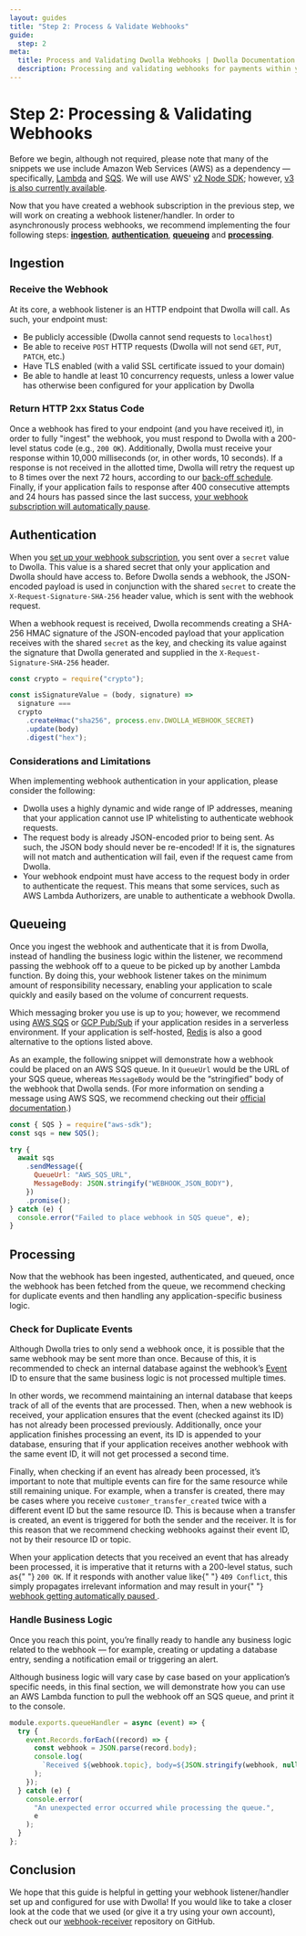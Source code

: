 ```yaml
---
layout: guides
title: "Step 2: Process & Validate Webhooks"
guide:
  step: 2
meta:
  title: Process and Validating Dwolla Webhooks | Dwolla Documentation
  description: Processing and validating webhooks for payments within your application by utilizing Dwolla's open API with no per-transaction fees.
---
```



# Step 2: Processing & Validating Webhooks

Before we begin, although not required, please note that many of the snippets we use include Amazon Web Services (AWS) as a dependency — specifically, [Lambda](https://aws.amazon.com/lambda/) and [SQS](https://aws.amazon.com/sqs/). We will use AWS' [v2 Node SDK](https://www.npmjs.com/package/aws-sdk); however, [v3 is also currently available](https://github.com/aws/aws-sdk-js-v3).

Now that you have created a webhook subscription in the previous step, we will work on creating a webhook listener/handler. In order to asynchronously process webhooks, we recommend implementing the four following steps: [**ingestion**](#ingestion), [**authentication**](#authentication), [**queueing**](#queueing) and [**processing**](#processing).

## Ingestion

### Receive the Webhook

At its core, a webhook listener is an HTTP endpoint that Dwolla will call. As such, your endpoint must:

- Be publicly accessible (Dwolla cannot send requests to `localhost`)
- Be able to receive `POST` HTTP requests (Dwolla will not send `GET`, `PUT`, `PATCH`, etc.)
- Have TLS enabled (with a valid SSL certificate issued to your domain)
- Be able to handle at least 10 concurrency requests, unless a lower value has otherwise been configured for your application by Dwolla

### Return HTTP 2xx Status Code

Once a webhook has fired to your endpoint (and you have received it), in order to fully "ingest" the webhook, you must respond to Dwolla with a 200-level status code (e.g., `200 OK`). Additionally, Dwolla must receive your response within 10,000 milliseconds (or, in other words, 10 seconds). If a response is not received in the allotted time, Dwolla will retry the request up to 8 times over the next 72 hours, according to our [back-off schedule](/api-reference/webhook-subscriptions#delivery-rate). Finally, if your application fails to response after 400 consecutive attempts and 24 hours has passed since the last success, [your webhook subscription will automatically pause](/api-reference/webhook-subscriptions#automatic-pause-of-a-webhook-subscription).

## Authentication

When you [set up your webhook subscription](/guides/webhooks/create-subscription), you sent over a `secret` value to Dwolla. This value is a shared secret that only your application and Dwolla should have access to. Before Dwolla sends a webhook, the JSON-encoded payload is used in conjunction with the shared `secret` to create the `X-Request-Signature-SHA-256` header value, which is sent with the webhook request.

When a webhook request is received, Dwolla recommends creating a SHA-256 HMAC signature of the JSON-encoded payload that your application receives with the shared `secret` as the key, and checking its value against the signature that Dwolla generated and supplied in the `X-Request-Signature-SHA-256` header.

```javascript
const crypto = require("crypto");

const isSignatureValue = (body, signature) =>
  signature ===
  crypto
    .createHmac("sha256", process.env.DWOLLA_WEBHOOK_SECRET)
    .update(body)
    .digest("hex");
```

### Considerations and Limitations

When implementing webhook authentication in your application, please consider the following:

- Dwolla uses a highly dynamic and wide range of IP addresses, meaning that your application cannot use IP whitelisting to authenticate webhook requests.
- The request body is already JSON-encoded prior to being sent. As such, the JSON body should never be re-encoded! If it is, the signatures will not match and authentication will fail, even if the request came from Dwolla.
- Your webhook endpoint must have access to the request body in order to authenticate the request. This means that some services, such as AWS Lambda Authorizers, are unable to authenticate a webhook Dwolla.

## Queueing

Once you ingest the webhook and authenticate that it is from Dwolla, instead of handling the business logic within the listener, we recommend passing the webhook off to a queue to be picked up by another Lambda function. By doing this, your webhook listener takes on the minimum amount of responsibility necessary, enabling your application to scale quickly and easily based on the volume of concurrent requests.

Which messaging broker you use is up to you; however, we recommend using [AWS SQS](https://aws.amazon.com/sqs/) or [GCP Pub/Sub](https://cloud.google.com/pubsub) if your application resides in a serverless environment. If your application is self-hosted, [Redis](https://redis.io/) is also a good alternative to the options listed above.

As an example, the following snippet will demonstrate how a webhook could be placed on an AWS SQS queue. In it `QueueUrl` would be the URL of your SQS queue, whereas `MessageBody` would be the “stringified” body of the webhook that Dwolla sends. (For more information on sending a message using AWS SQS, we recommend checking out their [official documentation](https://docs.aws.amazon.com/sdk-for-javascript/v2/developer-guide/sqs-examples-send-receive-messages.html#sqs-examples-send-receive-messages-sending).)

```javascript
const { SQS } = require("aws-sdk");
const sqs = new SQS();

try {
  await sqs
    .sendMessage({
      QueueUrl: "AWS_SQS_URL",
      MessageBody: JSON.stringify("WEBHOOK_JSON_BODY"),
    })
    .promise();
} catch (e) {
  console.error("Failed to place webhook in SQS queue", e);
}
```

## Processing

Now that the webhook has been ingested, authenticated, and queued, once the webhook has been fetched from the queue, we recommend checking for duplicate events and then handling any application-specific business logic.

### Check for Duplicate Events

Although Dwolla tries to only send a webhook once, it is possible that the same webhook may be sent more than once. Because of this, it is recommended to check an internal database against the webhook’s [Event](https://developers.dwolla.com/api-reference/events) ID to ensure that the same business logic is not processed multiple times.

In other words, we recommend maintaining an internal database that keeps track of all of the events that are processed. Then, when a new webhook is received, your application ensures that the event (checked against its ID) has not already been processed previously. Additionally, once your application finishes processing an event, its ID is appended to your database, ensuring that if your application receives another webhook with the same event ID, it will not get processed a second time.

Finally, when checking if an event has already been processed, it’s important to note that multiple events can fire for the same resource while still remaining unique. For example, when a transfer is created, there may be cases where you receive `customer_transfer_created` twice with a different event ID but the same resource ID. This is because when a transfer is created, an event is triggered for both the sender and the receiver. It is for this reason that we recommend checking webhooks against their event ID, not by their resource ID or topic.

<AlertBar variation="info">
  When your application detects that you received an event that has already been
  processed, it is imperative that it returns with a 200-level status, such as{" "}
  <code>200 OK</code>. If it responds with another value like{" "}
  <code>409 Conflict</code>, this simply propagates irrelevant information and
  may result in your{" "}
  <a href="/api-reference/webhook-subscriptions#automatic-pause-of-a-webhook-subscription">
    webhook getting automatically paused
  </a>
  .
</AlertBar>

### Handle Business Logic

Once you reach this point, you’re finally ready to handle any business logic related to the webhook — for example, creating or updating a database entry, sending a notification email or triggering an alert.

Although business logic will vary case by case based on your application’s specific needs, in this final section, we will demonstrate how you can use an AWS Lambda function to pull the webhook off an SQS queue, and print it to the console.

```javascript
module.exports.queueHandler = async (event) => {
  try {
    event.Records.forEach((record) => {
      const webhook = JSON.parse(record.body);
      console.log(
        `Received ${webhook.topic}, body=${JSON.stringify(webhook, null, 2)}`
      );
    });
  } catch (e) {
    console.error(
      "An unexpected error occurred while processing the queue.",
      e
    );
  }
};
```

## Conclusion

We hope that this guide is helpful in getting your webhook listener/handler set up and configured for use with Dwolla! If you would like to take a closer look at the code that we used (or give it a try using your own account), check out our [webhook-receiver](https://github.com/Dwolla/webhook-receiver) repository on GitHub.
